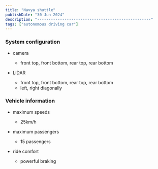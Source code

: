 ```yaml
---
title: "Navya shuttle"
publishDate: "30 Jun 2024"
description: "--------------------------------------------------"
tags: ["autonomous driving car"]
---
```




<ModelViewer src="../../../models/navya.glb" />

### System configuration

- camera
  - front top, front bottom, rear top, rear bottom

- LiDAR
  - front top, front bottom, rear top, rear bottom
  - left, right diagonally

### Vehicle information

- maximum speeds
  - 25km/h

- maximum passengers
  - 15 passengers

- ride comfort
  - powerful braking